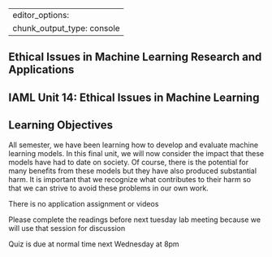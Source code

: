 

---
editor_options: 
  chunk_output_type: console
---

::: {.content-visible unless-format="revealjs"}
# Ethical Issues in Machine Learning Research and Applications
:::
::: {.content-visible when-format="revealjs"}
# IAML Unit 14: Ethical Issues in Machine Learning 
:::


## Learning Objectives

All semester, we have been learning how to develop and evaluate machine learning models. In this final unit, we will now consider the impact that these models have had to date on society.  Of course, there is the potential for many benefits from these models but they have also produced substantial harm.  It is important that we recognize what contributes to their harm so that we can strive to avoid these problems in our own work.

There is no application assignment or videos

Please complete the readings before next tuesday lab meeting because we will use that session for discussion

Quiz is due at normal time next Wednesday at 8pm